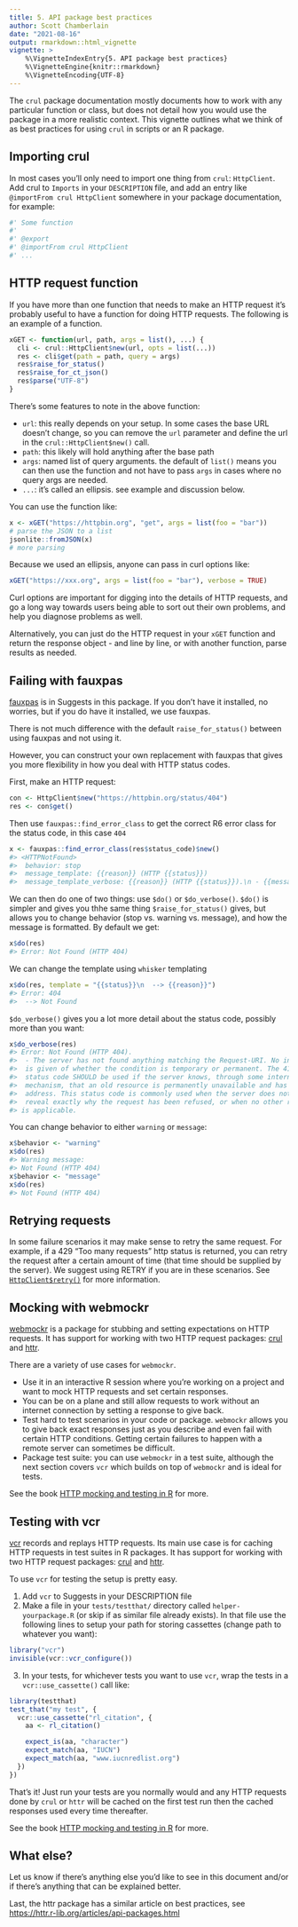 ```yaml
---
title: 5. API package best practices
author: Scott Chamberlain
date: "2021-08-16"
output: rmarkdown::html_vignette
vignette: >
    %\VignetteIndexEntry{5. API package best practices}
    %\VignetteEngine{knitr::rmarkdown}
    %\VignetteEncoding{UTF-8}
---
```



The `crul` package documentation mostly documents how to work
with any particular function or class, but does not detail 
how you would use the package in a more realistic context. This
vignette outlines what we think of as best practices for using
`crul` in scripts or an R package.

## Importing crul

In most cases you'll only need to import one thing from `crul`: 
`HttpClient`. Add crul to `Imports` in your `DESCRIPTION` file,
and add an entry like `@importFrom crul HttpClient` somewhere in 
your package documentation, for example:

```r
#' Some function
#' 
#' @export
#' @importFrom crul HttpClient
#' ...
```

## HTTP request function

If you have more than one function that needs to make an HTTP request
it's probably useful to have a function for doing HTTP requests. The
following is an example of a function.


```r
xGET <- function(url, path, args = list(), ...) {
  cli <- crul::HttpClient$new(url, opts = list(...))
  res <- cli$get(path = path, query = args)
  res$raise_for_status()
  res$raise_for_ct_json()
  res$parse("UTF-8")
}
```

There's some features to note in the above function:

* `url`: this really depends on your setup. In some cases the base URL 
doesn't change, so you can remove the `url` parameter and define the 
url in the `crul::HttpClient$new()` call. 
* `path`: this likely will hold anything after the base path
* `args`: named list of query arguments. the default of `list()` 
means you can then use the function and not have to pass `args` 
in cases where no query args are needed.
* `...`: it's called an ellipsis. see example and discussion below.

You can use the function like:


```r
x <- xGET("https://httpbin.org", "get", args = list(foo = "bar"))
# parse the JSON to a list
jsonlite::fromJSON(x)
# more parsing
```

Because we used an ellipsis, anyone can pass in curl options like:


```r
xGET("https://xxx.org", args = list(foo = "bar"), verbose = TRUE)
```

Curl options are important for digging into the details of HTTP 
requests, and go a long way towards users being able to sort out 
their own problems, and help you diagnose problems as well.

Alternatively, you can just do the HTTP request in your `xGET` function
and return the response object - and line by line, or with 
another function, parse results as needed.

## Failing with fauxpas

[fauxpas][] is in Suggests in this package. If you don't have it
installed, no worries, but if you do have it installed, we use
fauxpas.

There is not much difference with the default `raise_for_status()`
between using fauxpas and not using it. 

However, you can construct your own replacement with fauxpas that 
gives you more flexibility in how you deal with HTTP status codes.

First, make an HTTP request:


```r
con <- HttpClient$new("https://httpbin.org/status/404")
res <- con$get()
```

Then use `fauxpas::find_error_class` to get the correct R6 error 
class for the status code, in this case `404`


```r
x <- fauxpas::find_error_class(res$status_code)$new()
#> <HTTPNotFound>
#>  behavior: stop
#>  message_template: {{reason}} (HTTP {{status}})
#>  message_template_verbose: {{reason}} (HTTP {{status}}).\n - {{message}}
```

We can then do one of two things: use `$do()` or `$do_verbose()`. `$do()` 
is simpler and gives you thhe same thing `$raise_for_status()` gives, but
allows you to change behavior (stop vs. warning vs. message), and how the 
message is formatted. By default we get:


```r
x$do(res)
#> Error: Not Found (HTTP 404)
```

We can change the template using `whisker` templating


```r
x$do(res, template = "{{status}}\n  --> {{reason}}")
#> Error: 404
#>  --> Not Found
```

`$do_verbose()` gives you a lot more detail about the status code, possibly more
than you want:


```r
x$do_verbose(res)
#> Error: Not Found (HTTP 404).
#>  - The server has not found anything matching the Request-URI. No indication
#>  is given of whether the condition is temporary or permanent. The 410 (Gone)
#>  status code SHOULD be used if the server knows, through some internally configurable
#>  mechanism, that an old resource is permanently unavailable and has no forwarding
#>  address. This status code is commonly used when the server does not wish to
#>  reveal exactly why the request has been refused, or when no other response
#> is applicable.
```

You can change behavior to either `warning` or `message`:


```r
x$behavior <- "warning"
x$do(res)
#> Warning message:
#> Not Found (HTTP 404)
x$behavior <- "message"
x$do(res)
#> Not Found (HTTP 404)
```

## Retrying requests

In some failure scenarios it may make sense to retry the same request. 
For example, if a 429 "Too many requests" http status is returned, you
can retry the request after a certain amount of time (that time should
be supplied by the server). We suggest using RETRY if you are in these
scenarios. See [`HttpClient$retry()`](https://docs.ropensci.org/crul/reference/HttpClient.html#method-retry)
for more information.


## Mocking with webmockr

[webmockr][] is a package for stubbing and setting expectations on 
HTTP requests. It has support for working with two HTTP request 
packages: [crul][] and [httr][]. 

There are a variety of use cases for `webmockr`. 

* Use it in an interactive R session where you're working 
on a project and want to mock HTTP requests and set certain responses. 
* You can be on a plane and still allow requests to work without an 
internet connection by setting a response to give back. 
* Test hard to test scenarios in your code or package. `webmockr` 
allows you to give back exact responses just as you describe and 
even fail with certain HTTP conditions. Getting certain failures 
to happen with a remote server can sometimes be difficult. 
* Package test suite: you can use `webmockr` in a test suite, 
although the next section covers `vcr` which builds on top of 
`webmockr` and is ideal for tests.

See the book [HTTP mocking and testing in R][book] for more.


## Testing with vcr

[vcr][] records and replays HTTP requests. Its main use case is for 
caching HTTP requests in test suites in R packages. It has support 
for working with two HTTP request packages: [crul][] and [httr][]. 

To use `vcr` for testing the setup is pretty easy. 

1. Add `vcr` to Suggests in your DESCRIPTION file
2. Make a file in your `tests/testthat/` directory called 
`helper-yourpackage.R` (or skip if as similar file already exists). 
In that file use the following lines to setup your path for storing 
cassettes (change path to whatever you want):

```r
library("vcr")
invisible(vcr::vcr_configure())
```

3. In your tests, for whichever tests you want to use `vcr`, wrap 
the tests in a `vcr::use_cassette()` call like:

```r
library(testthat)
test_that("my test", {
  vcr::use_cassette("rl_citation", {
    aa <- rl_citation()

    expect_is(aa, "character")
    expect_match(aa, "IUCN")
    expect_match(aa, "www.iucnredlist.org")
  })
})
```

That's it! Just run your tests are you normally would and any HTTP 
requests done by `crul` or `httr` will be cached on the first test run
then the cached responses used every time thereafter. 

See the book [HTTP mocking and testing in R][book] for more.

## What else?

Let us know if there's anything else you'd like to see in this 
document and/or if there's anything that can be explained better.

Last, the httr package has a similar article on best practices, see 
<https://httr.r-lib.org/articles/api-packages.html>


[crul]: https://github.com/ropensci/crul
[webmockr]: https://github.com/ropensci/webmockr
[vcr]: https://github.com/ropensci/vcr
[httr]: https://github.com/r-lib/httr
[fauxpas]: https://github.com/ropensci/fauxpas
[book]: https://books.ropensci.org/http-testing/

